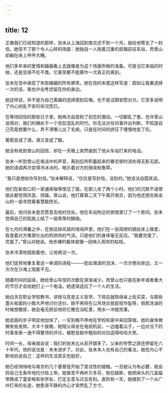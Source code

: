 ```yaml
---
---
---
```

title: 12
---



正像我们已经知道的那样，张末从上海回到南京还不到一个月，就给他寄去了一封信。她受不了那个令人心碎的场面：她独自一人拖着沉重的皮箱前往车站，而曾山却躺在床上呼呼大睡。

他们多年来的爱情和婚姻看上去就像是为这个场面所做的准备。可是当它来临的时候，还是显得不伦不类。它甚至都不能算作一次真正的离别。

张末在信中承揽了失败婚姻的所有罪责。她在信的末尾这样写道：假如让我重选择一次的话，我也许会考虑留在你的身边。

她这样说，并不是为自己离婚的选择感到后悔，也不是试图安慰对方。它至多说明了内心纷乱不安的状况而已。

在等待回信的那些日子里，她再次品尝到了初恋的激动。一切都乱了套。也许曾山说得对，我们的确处于一个空前混乱的时代。你无法对任何事作出判断，不知道自己究竟想要什么，弄不清哪儿出了毛病，只是在时间的挤压下慢慢地变了形。

葡萄变成了酒，酒又变成了醋。

她没有收到曾山的回信，却在一天晚上突然接到了他从车站打来的电话。

张末一听到曾山在电话中的声音，离别后所积蓄起来的眷恋顿时消失得无影无踪。她的语调再次变得冷冰冰的，暗示着对方的唐突和鲁莽。

“我只是想给你写封信。”张末解释说，“仅仅是写封信，没别的。”她没法自圆其说。

他们在新街口的一家通宵咖啡馆见了面，在那儿坐了两个小时。他们的沉默不语使彼此都觉得厌恶、烦躁。曾山说，他打算第二天下午离开南京，因为他还想去紫金山的一座寺院看看慧能院长。

最后，他问张末是否愿意去他的住处。他在车站附近的旅馆里订了一个房间。张末觉得自己的肌肤上结了一层厚厚的鳞痂。

在七月的溽暑之中，在旅店排风扇的喧闹声里，他们在一张简陋的钢丝床上做爱，吞食着对方嘴里吐出的热烘烘的气流。只是他们的身体毫无反应。“我要完蛋了，完蛋了。”曾山对她说。他赤裸的躯体就像一段映入雨帘的枯枝。

张末冷漠地鼓励着他，让他再试一次。

他们徒劳地重复着这一单调的进程———犹如海浪的泡沫，一次次卷向岸边，又一次次在沙滩上隐匿不见。

随着时间的延续，她给曾山写信的次数在渐渐减少。而曾山也只是在新年或者重大的节日才会给她打上一个电话。她逐渐适应了一个人的生活。

她白天在职业学校教书，讲授马克思主义哲学。下班后就陪母亲上街买菜，与那些蓬头垢面的小贩大声地讨价还价。她不再将在公共场合放屁视作耻辱，倘若洗澡的时候想撒尿，她会毫无顾忌地将它撒在浴缸里，用水一冲就完事。

她走路的步子明显地加快了，一天到晚不停地在学校和家中来回穿梭。她的身体微微有些发胖。大半个夜晚，她陪父母坐在电视机前，一边嗑着瓜子，一边对当下的时事发表一通不得要领的评论，被肥皂剧中粗俗的对白逗得哈哈大笑。

时间一长，母亲就会说：我们的张末比从前开朗多了。父亲的夸赞之辞还停留在六十年代，他的说法是：末末进步了。对此，张末本人也有自己的看法，她在内心不断地劝说自己：这样的生活其实也挺好。

她已经悄悄地与南京的几个基督徒开始了尝试性的接触，一旦她认为有必要，就会将自己无条件地托付给上帝。她甚至不再听贝多芬，勃拉姆斯，她把床头的几盒磁带换成了童安格和张学友，打定主意与过去告别。直到有一天，她接到了一个从广州打来的长途，她愈渐平静的内心才突然乱了方寸。